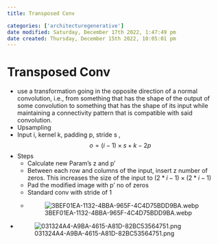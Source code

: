 ```yaml
---
title: Transposed Conv

categories: ['architecturegenerative']
date modified: Saturday, December 17th 2022, 1:47:49 pm
date created: Thursday, December 15th 2022, 10:05:01 pm
---
```


# Transposed Conv

- use a transformation going in the opposite direction of a normal convolution, i.e., from something that has the shape of the output of some convolution to something that has the shape of its input while maintaining a connectivity pattern that is compatible with said convolution.
- Upsampling
- Input i, kernel k, padding p, stride s , $$o = (i-1) \times s +k -2p$$
- Steps
	- Calculate new Param's z and p'
	- Between each row and columns of the input, insert z number of zeros. This increases the size of the input to $(2*i -1) \times (2*i -1)$
	- Pad the modified image with p' no of zeros
	- Standard conv with stride of 1
	- ![3BEF01EA-1132-4BBA-965F-4C4D75BDD9BA.webp](3BEF01EA-1132-4BBA-965F-4C4D75BDD9BA.webp.qmd)
- ![031324A4-A9BA-4615-A81D-82BC53564751.png](031324A4-A9BA-4615-A81D-82BC53564751.png)



